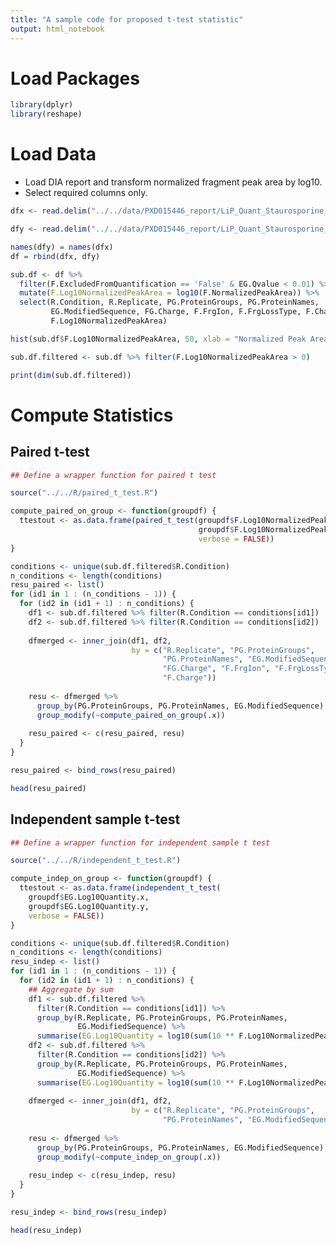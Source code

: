 ```yaml
---
title: "A sample code for proposed t-test statistic"
output: html_notebook
---
```


# Load Packages

```r
library(dplyr)
library(reshape)
```

# Load Data

* Load DIA report and transform normalized fragment peak area by log10.
* Select required columns only.

```r
dfx <- read.delim("../../data/PXD015446_report/LiP_Quant_Staurosporine_Dose_Response_HeLa_Report.xls", header = TRUE, nrows = 1000000)

dfy <- read.delim("../../data/PXD015446_report/LiP_Quant_Staurosporine_Dose_Response_HeLa_Report.xls", header = TRUE, skip = 1e7, nrows = 100000)

names(dfy) = names(dfx)
df = rbind(dfx, dfy)
```

```r
sub.df <- df %>% 
  filter(F.ExcludedFromQuantification == 'False' & EG.Qvalue < 0.01) %>%
  mutate(F.Log10NormalizedPeakArea = log10(F.NormalizedPeakArea)) %>%
  select(R.Condition, R.Replicate, PG.ProteinGroups, PG.ProteinNames,
         EG.ModifiedSequence, FG.Charge, F.FrgIon, F.FrgLossType, F.Charge,
         F.Log10NormalizedPeakArea)
```

```r
hist(sub.df$F.Log10NormalizedPeakArea, 50, xlab = "Normalized Peak Area (log10)", main = "Histogram of Fragment Quantity")
```
```r
sub.df.filtered <- sub.df %>% filter(F.Log10NormalizedPeakArea > 0)

print(dim(sub.df.filtered))
```


# Compute Statistics

## Paired t-test

```r
## Define a wrapper function for paired t test

source("../../R/paired_t_test.R")

compute_paired_on_group <- function(groupdf) {
  ttestout <- as.data.frame(paired_t_test(groupdf$F.Log10NormalizedPeakArea.x, 
                                          groupdf$F.Log10NormalizedPeakArea.y, 
                                          verbose = FALSE))
}
```

```r
conditions <- unique(sub.df.filtered$R.Condition)
n_conditions <- length(conditions)
resu_paired <- list()
for (id1 in 1 : (n_conditions - 1)) {
  for (id2 in (id1 + 1) : n_conditions) {
    df1 <- sub.df.filtered %>% filter(R.Condition == conditions[id1])
    df2 <- sub.df.filtered %>% filter(R.Condition == conditions[id2])
    
    dfmerged <- inner_join(df1, df2, 
                           by = c("R.Replicate", "PG.ProteinGroups",
                                  "PG.ProteinNames", "EG.ModifiedSequence",
                                  "FG.Charge", "F.FrgIon", "F.FrgLossType",
                                  "F.Charge"))
    
    resu <- dfmerged %>% 
      group_by(PG.ProteinGroups, PG.ProteinNames, EG.ModifiedSequence) %>% 
      group_modify(~compute_paired_on_group(.x))
    
    resu_paired <- c(resu_paired, resu)
  }
}

resu_paired <- bind_rows(resu_paired)

head(resu_paired)
```

## Independent sample t-test

```r
## Define a wrapper function for independent sample t test

source("../../R/independent_t_test.R")

compute_indep_on_group <- function(groupdf) {
  ttestout <- as.data.frame(independent_t_test(
    groupdf$EG.Log10Quantity.x, 
    groupdf$EG.Log10Quantity.y, 
    verbose = FALSE))
}
```

```r
conditions <- unique(sub.df.filtered$R.Condition)
n_conditions <- length(conditions)
resu_indep <- list()
for (id1 in 1 : (n_conditions - 1)) {
  for (id2 in (id1 + 1) : n_conditions) {
    ## Aggregate by sum
    df1 <- sub.df.filtered %>% 
      filter(R.Condition == conditions[id1]) %>% 
      group_by(R.Replicate, PG.ProteinGroups, PG.ProteinNames,
               EG.ModifiedSequence) %>%
      summarise(EG.Log10Quantity = log10(sum(10 ** F.Log10NormalizedPeakArea)))
    df2 <- sub.df.filtered %>% 
      filter(R.Condition == conditions[id2]) %>% 
      group_by(R.Replicate, PG.ProteinGroups, PG.ProteinNames,
               EG.ModifiedSequence) %>%
      summarise(EG.Log10Quantity = log10(sum(10 ** F.Log10NormalizedPeakArea)))
    
    dfmerged <- inner_join(df1, df2, 
                           by = c("R.Replicate", "PG.ProteinGroups",
                                  "PG.ProteinNames", "EG.ModifiedSequence"))
    
    resu <- dfmerged %>% 
      group_by(PG.ProteinGroups, PG.ProteinNames, EG.ModifiedSequence) %>% 
      group_modify(~compute_indep_on_group(.x))
    
    resu_indep <- c(resu_indep, resu)
  }
}

resu_indep <- bind_rows(resu_indep)

head(resu_indep)
```



